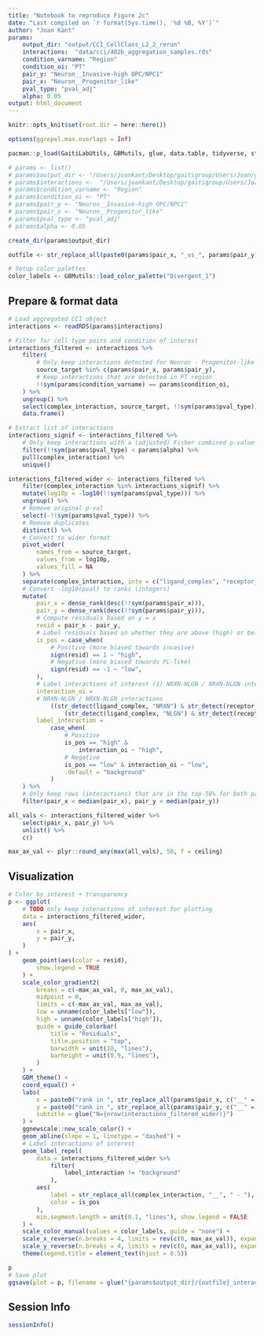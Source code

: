 ```yaml
---
title: "Notebook to reproduce Figure 2c"
date: "Last compiled on `r format(Sys.time(), '%d %B, %Y')`"
author: "Joan Kant"
params:
    output_dir: "output/CCI_CellClass_L2_2_rerun"
    interactions:  "data/cci/402b_aggregation_samples.rds"
    condition_varname: "Region"
    condition_oi: "PT"
    pair_y: "Neuron__Invasive-high OPC/NPC1"
    pair_x: "Neuron__Progenitor_like"
    pval_type: "pval_adj"
    alpha: 0.05
output: html_document
---
```


```r
knitr::opts_knit$set(root.dir = here::here())
```

```r
options(ggrepel.max.overlaps = Inf)

pacman::p_load(GaitiLabUtils, GBMutils, glue, data.table, tidyverse, stringr, readxl, ggplot2, ggrastr, ggtext, ggpubr, ggrepel)

# params <- list()
# params$output_dir <- "/Users/joankant/Desktop/gaitigroup/Users/Joan/gbm_manuscript/output/CCI_CellClass_L2_2_rerun"
# params$interactions <-  "/Users/joankant/Desktop/gaitigroup/Users/Joan/GBM_CCI_Analysis/output/CCI_CellClass_L2_2_rerun/402_aggregation_and_filtering/402b_aggregation_samples.rds"
# params$condition_varname <- "Region"
# params$condition_oi <- "PT"
# params$pair_y <- "Neuron__Invasive-high OPC/NPC1"
# params$pair_x <- "Neuron__Progenitor_like"
# params$pval_type <- "pval_adj"
# params$alpha <- 0.05

create_dir(params$output_dir)

outfile <- str_replace_all(paste0(params$pair_x, "_vs_", params$pair_y), c("\\/" = "_", " " = "_"))

# Setup color palettes
color_labels <- GBMutils::load_color_palette("Divergent_1")
```

## Prepare & format data
```r
# Load aggregated CCI object
interactions <- readRDS(params$interactions)

# Filter for cell type pairs and condition of interest
interactions_filtered <- interactions %>%
    filter(
        # Only keep interactions detected for Neuron - Progenitor-like OR Neuron - Invasive-high OPC/NPC1
        source_target %in% c(params$pair_x, params$pair_y),
        # Keep interactions that are detected in PT region
        !!sym(params$condition_varname) == params$condition_oi,
    ) %>%
    ungroup() %>%
    select(complex_interaction, source_target, !!sym(params$pval_type)) %>%
    data.frame()

# Extract list of interactions
interactions_signif <- interactions_filtered %>%
    # Only keep interactions with a (adjusted) Fisher combined p-value < 0.05
    filter(!!sym(params$pval_type) < params$alpha) %>%
    pull(complex_interaction) %>%
    unique()

interactions_filtered_wider <- interactions_filtered %>%
    filter(complex_interaction %in% interactions_signif) %>%
    mutate(log10p = -log10(!!sym(params$pval_type))) %>%
    ungroup() %>%
    # Remove original p-val
    select(-!!sym(params$pval_type)) %>%
    # Remove duplicates
    distinct() %>%
    # Convert to wider format
    pivot_wider(
        names_from = source_target,
        values_from = log10p,
        values_fill = NA
    ) %>%
    separate(complex_interaction, into = c("ligand_complex", "receptor_complex"), sep = "__", remove = FALSE) %>%
    # Convert -log10(pval) to ranks (integers)
    mutate(
        pair_x = dense_rank(desc(!!sym(params$pair_x))),
        pair_y = dense_rank(desc(!!sym(params$pair_y))),
        # Compute residuals based on y = x
        resid = pair_x - pair_y,
        # Label residuals based on whether they are above (high) or below (low) the y = x line
        is_pos = case_when(
            # Positive (more biased towards invasive)
            sign(resid) == 1 ~ "high",
            # Negative (more biased towards PL-like)
            sign(resid) == -1 ~ "low",
        ),
        # Label interactions of interest (1) NRXN-NLGN / NRXN-NLGN interactions OR glutamate related
        interaction_oi =
        # NRXN-NLGN / NRXN-NLGN interactions
            ((str_detect(ligand_complex, "NRXN") & str_detect(receptor_complex, "NLGN")) |
                (str_detect(ligand_complex, "NLGN") & str_detect(receptor_complex, "NRXN"))),
        label_interaction =
            case_when(
                # Positive
                is_pos == "high" &
                    interaction_oi ~ "high",
                # Negative
                is_pos == "low" & interaction_oi ~ "low",
                .default = "background"
            )
    ) %>%
    # Only keep rows (interactions) that are in the top-50% for both pairs.
    filter(pair_x < median(pair_x), pair_y < median(pair_y))

all_vals <- interactions_filtered_wider %>%
    select(pair_x, pair_y) %>%
    unlist() %>%
    c()

max_ax_val <- plyr::round_any(max(all_vals), 50, f = ceiling)
```
## Visualization
```r
# Color by interest + transparency
p <- ggplot(
    # TODO only keep interactions of interest for plotting
    data = interactions_filtered_wider,
    aes(
        x = pair_x,
        y = pair_y,
    )
) +
    geom_point(aes(color = resid),
        show.legend = TRUE
    ) +
    scale_color_gradient2(
        breaks = c(-max_ax_val, 0, max_ax_val),
        midpoint = 0,
        limits = c(-max_ax_val, max_ax_val),
        low = unname(color_labels["low"]),
        high = unname(color_labels["high"]),
        guide = guide_colorbar(
            title = "Residuals",
            title.position = "top",
            barwidth = unit(10, "lines"),
            barheight = unit(0.9, "lines"),
        )
    ) +
    GBM_theme() +
    coord_equal() +
    labs(
        x = paste0("rank in ", str_replace_all(params$pair_x, c("__" = " - ", "_" = "-"))),
        y = paste0("rank in ", str_replace_all(params$pair_y, c("__" = " - ", "_" = "-"))),
        subtitle = glue("N={nrow(interactions_filtered_wider)}")
    ) +
    ggnewscale::new_scale_color() +
    geom_abline(slope = 1, linetype = "dashed") +
    # Label interactions of interest
    geom_label_repel(
        data = interactions_filtered_wider %>%
            filter(
                label_interaction != "background"
            ),
        aes(
            label = str_replace_all(complex_interaction, "__", " - "),
            color = is_pos
        ),
        min.segment.length = unit(0.1, "lines"), show.legend = FALSE
    ) +
    scale_color_manual(values = color_labels, guide = "none") +
    scale_x_reverse(n.breaks = 4, limits = rev(c(0, max_ax_val)), expand = c(0, 0)) +
    scale_y_reverse(n.breaks = 4, limits = rev(c(0, max_ax_val)), expand = c(0, 0)) +
    theme(legend.title = element_text(hjust = 0.5))

p
# Save plot
ggsave(plot = p, filename = glue("{params$output_dir}/{outfile}_interactions_oi.pdf"), width = 12, height = 12)
```

## Session Info
```r
sessionInfo()
```